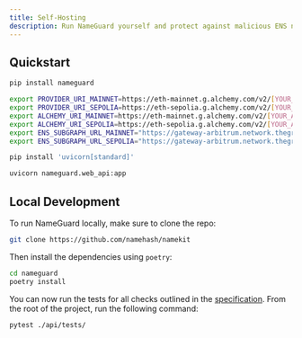 ```yaml
---
title: Self-Hosting
description: Run NameGuard yourself and protect against malicious ENS names.
---
```


## Quickstart

<Steps>

<Step title="Install NameGuard">

```bash
pip install nameguard
```

</Step>

<Step title="Configure API keys">

```bash
export PROVIDER_URI_MAINNET=https://eth-mainnet.g.alchemy.com/v2/[YOUR_ALCHEMY_API_KEY]
export PROVIDER_URI_SEPOLIA=https://eth-sepolia.g.alchemy.com/v2/[YOUR_ALCHEMY_API_KEY]
export ALCHEMY_URI_MAINNET=https://eth-mainnet.g.alchemy.com/v2/[YOUR_ALCHEMY_API_KEY]
export ALCHEMY_URI_SEPOLIA=https://eth-sepolia.g.alchemy.com/v2/[YOUR_ALCHEMY_API_KEY]
export ENS_SUBGRAPH_URL_MAINNET="https://gateway-arbitrum.network.thegraph.com/api/[YOUR_SUBGRAPH_API_KEY]/subgraphs/id/5XqPmWe6gjyrJtFn9cLy237i4cWw2j9HcUJEXsP5qGtH"
export ENS_SUBGRAPH_URL_SEPOLIA="https://gateway-arbitrum.network.thegraph.com/api/[YOUR_SUBGRAPH_API_KEY]/subgraphs/id/DmMXLtMZnGbQXASJ7p1jfzLUbBYnYUD9zNBTxpkjHYXV"

```

</Step>

<Step title="Install a server">

```bash
pip install 'uvicorn[standard]'
```

</Step>

<Step title="Start the web server">

```bash
uvicorn nameguard.web_api:app
```

</Step>

</Steps>

## Local Development

To run NameGuard locally, make sure to clone the repo:

```bash
git clone https://github.com/namehash/namekit
```

Then install the dependencies using `poetry`:

```bash
cd nameguard
poetry install
```

You can now run the tests for all checks outlined in the [specification](/specification). From the root of the project, run the following command:

```bash
pytest ./api/tests/
```
